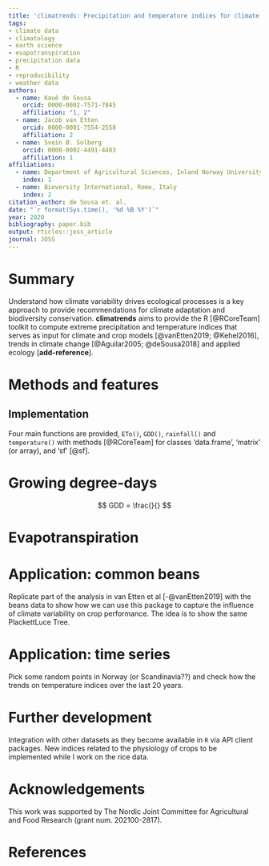 ```yaml
---
title: 'climatrends: Precipitation and temperature indices for climate variability analysis in R'
tags:
- climate data
- climatology
- earth science
- evapotranspiration
- precipitation data
- R
- reproducibility
- weather data
authors:
  - name: Kauê de Sousa
    orcid: 0000-0002-7571-7845
    affiliation: "1, 2"
  - name: Jacob van Etten
    orcid: 0000-0001-7554-2558
    affiliation: 2
  - name: Svein Ø. Solberg
    orcid: 0000-0002-4491-4483
    affiliation: 1
affiliations:
  - name: Department of Agricultural Sciences, Inland Norway University of Applied Sciences, Hamar, Norway
    index: 1
  - name: Bioversity International, Rome, Italy
    index: 2
citation_author: de Sousa et. al.
date: "`r format(Sys.time(), '%d %B %Y')`"
year: 2020
bibliography: paper.bib
output: rticles::joss_article
journal: JOSS
---
```


# Summary

Understand how climate variability drives ecological processes is a key approach to provide recommendations for climate adaptation and biodiversity conservation. **climatrends** aims to provide the R [@RCoreTeam] toolkit to compute extreme precipitation and temperature indices that serves as input for climate and crop models [@vanEtten2019; @Kehel2016], trends in climate change [@Aguilar2005; @deSousa2018] and applied ecology [**add-reference**].

# Methods and features

## Implementation

Four main functions are provided, `ETo()`, `GDD()`, `rainfall()` and `temperature()` with methods [@RCoreTeam] for classes 'data.frame', 'matrix' (or array), and 'sf' [@sf]. 

# Growing degree-days

$$ GDD = \frac{}{}  $$


# Evapotranspiration


# Application: common beans

Replicate part of the analysis in van Etten et al [-@vanEtten2019] with the beans data to show how we can use this package to capture the influence of climate variability on crop performance. The idea is to show the same PlackettLuce Tree.

# Application: time series 

Pick some random points in Norway (or Scandinavia??) and check how the trends on temperature indices over the last 20 years. 


# Further development
Integration with other datasets as they become available in `R` via API client packages. New indices related to the physiology of crops to be implemented while I work on the rice data.

# Acknowledgements

This work was supported by The Nordic Joint Committee for Agricultural and Food Research (grant num. 202100-2817).

# References